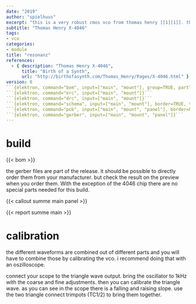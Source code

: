 ```yaml
---
date: "2019"
author: "spielhuus"
excerpt: "this is a very robust cmos vco from thomas henry [[1][1]]. the heart of this vco is the CD4046 phased locked loop chip. altough this module is build around the cmos 4046 phased locked loop chip, it is not comparable to other luneta vco's. the tracking is very stable and it has all the features you will expect from a standard vco. scott writes all the best about the sync function. i can not find it very special, but give it a try and decide yourself. the 4046 chip shall not be from texas instruments, because it is reported that this one is hard or impossible to tune. of course this is the easyiest to get these days. i used the phillips HEF4046. i like it to use a chip with the Phillips logo on it, i remember that logo from when i was a child. nevertheless, in my opinion it is worth the money and effort."
subtitle: "Thomas Henry X-4046"
tags:
- vco
categories:
- module
title: "resonanz"
references:
  - { description: "Thomas Henry X-4046",
      title: "Birth of a Synth",
      url: "http://birthofasynth.com/Thomas_Henry/Pages/X-4046.html" }
version: 0
```{elektron, command="bom", input=["main", "mount"], group=TRUE, partlist="../../lib/partlist.yaml"}```
```{elektron, command="erc", input=["main", "mount"]}```
```{elektron, command="drc", input=["main", "mount"]}```
```{elektron, command="schema", input=["main", "mount"], border=TRUE, theme="Mono"}```
```{elektron, command="pcb", input=["main", "mount", "panel"], border=FALSE}```
```{elektron, command="gerber", input=["main", "mount", "panel"]}```
---
```


# build

{{< bom >}}

the gerber files are part of the release. it should be possible to directly order them from your manufacturer. but check the result on the preview when you order them. With the exception of the 4046 chip there are no special parts needed for this build.

{{< callout summe main panel >}}

{{< report summe main >}}

# calibration

the different waveforms are combined out of different parts and you will have to combine those by calibrating the vco. i recommend doing that with an oszilloscope.

connect your scope to the triangle wave output.
bring the oscillator to 1kHz with the coarse and fine adjustments.
then you can calibrate the triangle wave. as you can see in the scope there is a falling and raising slope. use the two triangle connect trimpots (TC1/2) to bring them together.


